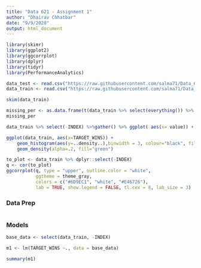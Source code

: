 ---
title: "Data 621 - Assignment 1"
author: "Dhairav Chhatbar"
date: "9/9/2020"
output: html_document
---

```{r, message=FALSE, warning=FALSE}
library(skimr)
library(ggplot2)
library(ggcorrplot)
library(dplyr)
library(tidyr)
library(PerformanceAnalytics)
```


```{r}
data_test <- read.csv("https://raw.githubusercontent.com/salma71/Data_621/master/HW_1/datasets/moneyball-evaluation-data.csv", header = TRUE)
data_train <- read.csv("https://raw.githubusercontent.com/salma71/Data_621/master/HW_1/datasets/moneyball-training-data.csv", header = TRUE)


```

```{r}
skim(data_train)
```


```{r, fig.width=10, fig.height=8}
missing_per <- as.data.frame(t(data_train %>% select(everything()) %>% summarise_all(funs(sum(is.na(.))))/nrow(data_train))) %>% arrange(desc(V1))
missing_per

data_train %>% select(-INDEX) %>%gather() %>% ggplot( aes(x= value)) + geom_density(fill='pink') + facet_wrap(~key, scales = 'free')

ggplot(data_train, aes(x=TARGET_WINS)) + 
    geom_histogram(aes(y=..density..),binwidth = 3, colour="black", fill="white") +
    geom_density(alpha=.2, fill="green")
```


```{r}
to_plot <- data_train %>% dplyr::select(-INDEX)
q <- cor(to_plot)
ggcorrplot(q, type = "upper", outline.color = "white",
           ggtheme = theme_gray,
           colors = c("#6D9EC1", "white", "#E46726"),
           lab = TRUE, show.legend = FALSE, tl.cex = 8, lab_size = 3)

```



### Data Prep
```{r}



```


### Models
```{r}
base_data <- select(data_train, -INDEX)

m1 <- lm(TARGET_WINS ~., data = base_data)

summary(m1)
```


